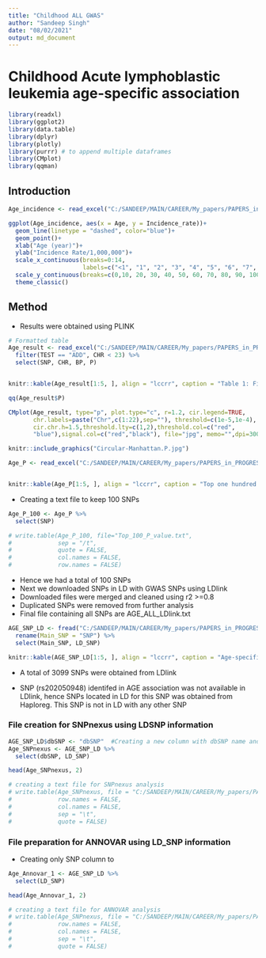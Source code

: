 ```yaml
---
title: "Childhood ALL GWAS"
author: "Sandeep Singh"
date: "08/02/2021"
output: md_document
---
```


# Childhood Acute lymphoblastic leukemia age-specific association 

```r
library(readxl)
library(ggplot2)
library(data.table)
library(dplyr)
library(plotly)
library(purrr) # to append multiple dataframes
library(CMplot)
library(qqman)
```
## Introduction
```r
Age_incidence <- read_excel("C:/SANDEEP/MAIN/CAREER/My_papers/PAPERS_in_PROGRESS/AGE_ALL/Age_incidence_rate.xlsx")
```

```r
ggplot(Age_incidence, aes(x = Age, y = Incidence_rate))+
  geom_line(linetype = "dashed", color="blue")+
  geom_point()+
  xlab("Age (year)")+
  ylab("Incidence Rate/1,000,000")+
  scale_x_continuous(breaks=0:14,
                     labels=c("<1", "1", "2", "3", "4", "5", "6", "7", "8", "9", "10", "11", "12", "13", "14"))+
  scale_y_continuous(breaks=c(0,10, 20, 30, 40, 50, 60, 70, 80, 90, 100))+
  theme_classic()
```

## Method

* Results were obtained using PLINK 
```r
# Formatted table
Age_result <- read_excel("C:/SANDEEP/MAIN/CAREER/My_papers/PAPERS_in_PROGRESS/AGE_ALL/ALL_AGE_DATA_NEW/AGE_ASS_formatted.xlsx") %>%
  filter(TEST == "ADD", CHR < 23) %>%
  select(SNP, CHR, BP, P)


knitr::kable(Age_result[1:5, ], align = "lccrr", caption = "Table 1: Final Result.")
```

```r
qq(Age_result$P)
```

```r
CMplot(Age_result, type="p", plot.type="c", r=1.2, cir.legend=TRUE,
       chr.labels=paste("Chr",c(1:22),sep=""), threshold=c(1e-5,1e-4),
       cir.chr.h=1.5,threshold.lty=c(1,2),threshold.col=c("red",
       "blue"),signal.col=c("red","black"), file="jpg", memo="",dpi=300,file.output=TRUE, verbose=FALSE,width=10,height=10)
```

```r
knitr::include_graphics("Circular-Manhattan.P.jpg")
```

```r
Age_P <- read_excel("C:/SANDEEP/MAIN/CAREER/My_papers/PAPERS_in_PROGRESS/AGE_ALL/ALL_AGE_DATA_NEW/AGE_Pvalue.xlsx")


knitr::kable(Age_P[1:5, ], align = "lccrr", caption = "Top one hundred SNPs associated with childhood ALL risk with age-specificity.")
```

* Creating a text file to keep 100 SNPs

```r
Age_P_100 <- Age_P %>% 
  select(SNP)

# write.table(Age_P_100, file="Top_100_P_value.txt",
#             sep = "/t",
#             quote = FALSE,
#             col.names = FALSE,
#             row.names = FALSE)
```


* Hence we had a total of 100 SNPs
* Next we downloaded SNPs in LD with GWAS SNPs using LDlink
* Downloaded files were merged and cleaned using r2 >=0.8
* Duplicated SNPs were removed from further analysis
* Final file containing all SNPs are AGE_ALL_LDlink.txt

```r
AGE_SNP_LD <- fread("C:/SANDEEP/MAIN/CAREER/My_papers/PAPERS_in_PROGRESS/AGE_ALL/AGE_ALL_LDlink.txt") %>%
  rename(Main_SNP = "SNP") %>%
  select(Main_SNP, LD_SNP)

knitr::kable(AGE_SNP_LD[1:5, ], align = "lccrr", caption = "Age-specific SNPs and SNPs in LD.")
```

* A total of 3099 SNPs were obtained from LDlink 

* SNP (rs202050948) identifed in AGE association was not available in LDlink, hence SNPs located in LD for this SNP was obtained from Haploreg. This SNP is not in LD with any other SNP


### File creation for SNPnexus using LDSNP information 
```r
AGE_SNP_LD$dbSNP <- "dbSNP"  #Creating a new column with dbSNP name and all columns are filled with dbSNP as required for SNPnexus
Age_SNPnexus <- AGE_SNP_LD %>%
  select(dbSNP, LD_SNP)

head(Age_SNPnexus, 2)
```

```r
# creating a text file for SNPnexus analysis
# write.table(Age_SNPnexus, file = "C:/SANDEEP/MAIN/CAREER/My_papers/PAPERS_in_PROGRESS/AGE_ALL/ALL_AGE_DATA_NEW/AGE_SNPnexus.txt",
#             row.names = FALSE,
#             col.names = FALSE,
#             sep = "\t",
#             quote = FALSE)
```

### File preparation for  ANNOVAR using LD_SNP information
* Creating only SNP column to 
```r
Age_Annovar_1 <- AGE_SNP_LD %>%
  select(LD_SNP)

head(Age_Annovar_1, 2)
```

```r
# creating a text file for ANNOVAR analysis
# write.table(Age_SNPnexus, file = "C:/SANDEEP/MAIN/CAREER/My_papers/PAPERS_in_PROGRESS/AGE_ALL/ALL_AGE_DATA_NEW/AGE_ANNOVAR_pre.txt",
#             row.names = FALSE,
#             col.names = FALSE,
#             sep = "\t",
#             quote = FALSE)
```
